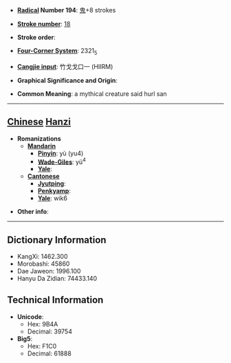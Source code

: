 * '''[[Wiktionary:Chinese radical index| Radical]] Number 194''': [[Wiktionary:Chinese radical index 鬼|鬼]]+8 strokes

* '''[[Wiktionary:Chinese total strokes index|Stroke number]]''': [[Wiktionary:Chinese total strokes index 18|18]]

* '''Stroke order''': 

* '''[[Wiktionary:Chinese four corner index|Four-Corner System]]''': 2321<sub>5</sub>

* '''[[Wiktionary:Chinese Cangjie index|Cangjie input]]''': 竹戈戈口一 (HIIRM)

* '''Graphical Significance and Origin''': 

* '''Common Meaning''': a mythical creature said hurl san

----

== [[Chinese]] [[Hanzi]] ==

* '''Romanizations'''
** '''[[Mandarin]]'''
*** '''[[Pinyin]]''': yù (yu4)
*** '''[[Wade-Giles]]''': yü<sup>4</sup>
*** '''[[Yale]]''': 
** '''[[Cantonese]]'''
*** '''[[Jyutping]]''':
*** '''[[Penkyamp]]''': 
*** '''[[Yale]]''': wik6

* '''Other info''': 

----

== Dictionary Information ==

* KangXi: 1462.300
* Morobashi: 45860
* Dae Jaweon: 1996.100
* Hanyu Da Zidian: 74433.140

== Technical Information ==

* '''Unicode''':
** Hex: 9B4A
** Decimal: 39754
* '''Big5''':
** Hex: F1C0
** Decimal: 61888